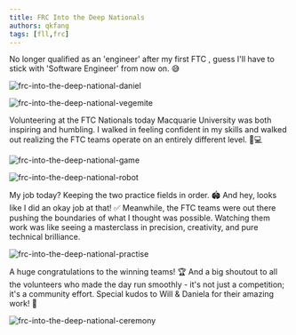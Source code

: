 ```yaml
---
title: FRC Into the Deep Nationals
authors: qkfang
tags: [fll,frc]
---
```


No longer qualified as an 'engineer' after my first FTC , guess I'll have to stick with 'Software Engineer' from now on. 😅

![frc-into-the-deep-national-daniel](images/frc-into-the-deep-national-daniel.jpg)

![frc-into-the-deep-national-vegemite](images/frc-into-the-deep-national-vegemite.jpg)

Volunteering at the FTC Nationals today Macquarie University was both inspiring and humbling. I walked in feeling confident in my skills and walked out realizing the FTC teams operate on an entirely different level. 🧠💻

![frc-into-the-deep-national-game](images/frc-into-the-deep-national-game.jpg)

![frc-into-the-deep-national-robot](images/frc-into-the-deep-national-robot.jpg)

My job today? Keeping the two practice fields in order. 🏟️ And hey, looks like I did an okay job at that! ✅ Meanwhile, the FTC teams were out there pushing the boundaries of what I thought was possible. Watching them work was like seeing a masterclass in precision, creativity, and pure technical brilliance. 

![frc-into-the-deep-national-practise](images/frc-into-the-deep-national-practise.jpg)

A huge congratulations to the winning teams! 🏆 And a big shoutout to all the volunteers who made the day run smoothly - it's not just a competition; it's a community effort. Special kudos to Will & Daniela for their amazing work! 👏

![frc-into-the-deep-national-ceremony](images/frc-into-the-deep-national-ceremony.jpg)
